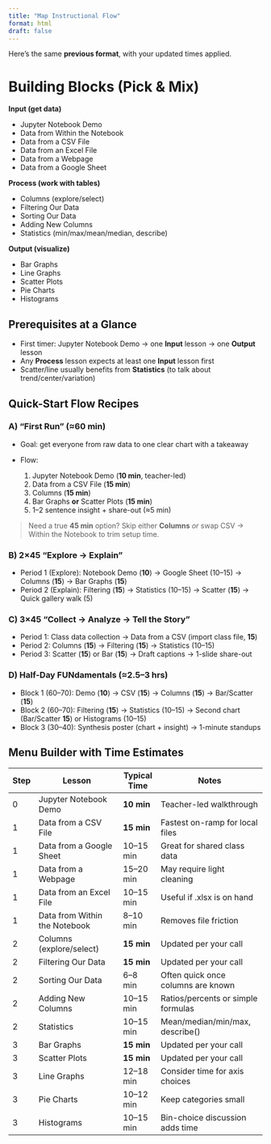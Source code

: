 ```yaml
---
title: "Map Instructional Flow"
format: html
draft: false
---
```


Here’s the same **previous format**, with your updated times applied.

# Building Blocks (Pick & Mix)

**Input (get data)**

* Jupyter Notebook Demo
* Data from Within the Notebook
* Data from a CSV File
* Data from an Excel File
* Data from a Webpage
* Data from a Google Sheet

**Process (work with tables)**

* Columns (explore/select)
* Filtering Our Data
* Sorting Our Data
* Adding New Columns
* Statistics (min/max/mean/median, describe)

**Output (visualize)**

* Bar Graphs
* Line Graphs
* Scatter Plots
* Pie Charts
* Histograms

## Prerequisites at a Glance

* First timer: Jupyter Notebook Demo → one **Input** lesson → one **Output** lesson
* Any **Process** lesson expects at least one **Input** lesson first
* Scatter/line usually benefits from **Statistics** (to talk about trend/center/variation)

## Quick-Start Flow Recipes

### A) “First Run” (≈60 min)

* Goal: get everyone from raw data to one clear chart with a takeaway
* Flow:

  1. Jupyter Notebook Demo (**10 min**, teacher-led)
  2. Data from a CSV File (**15 min**)
  3. Columns (**15 min**)
  4. Bar Graphs **or** Scatter Plots (**15 min**)
  5. 1–2 sentence insight + share-out (≈5 min)

> Need a true **45 min** option? Skip either **Columns** *or* swap CSV → Within the Notebook to trim setup time.

### B) 2×45 “Explore → Explain”

* Period 1 (Explore): Notebook Demo (**10**) → Google Sheet (10–15) → Columns (**15**) → Bar Graphs (**15**)
* Period 2 (Explain): Filtering (**15**) → Statistics (10–15) → Scatter (**15**) → Quick gallery walk (5)

### C) 3×45 “Collect → Analyze → Tell the Story”

* Period 1: Class data collection → Data from a CSV (import class file, **15**)
* Period 2: Columns (**15**) → Filtering (**15**) → Statistics (10–15)
* Period 3: Scatter (**15**) or Bar (**15**) → Draft captions → 1-slide share-out

### D) Half-Day FUNdamentals (≈2.5–3 hrs)

* Block 1 (60–70): Demo (**10**) → CSV (**15**) → Columns (**15**) → Bar/Scatter (**15**)
* Block 2 (60–70): Filtering (**15**) → Statistics (10–15) → Second chart (Bar/Scatter **15**) or Histograms (10–15)
* Block 3 (30–40): Synthesis poster (chart + insight) → 1-minute standups

## Menu Builder with Time Estimates

| Step | Lesson                        | Typical Time | Notes                              |
| ---- | ----------------------------- | ------------ | ---------------------------------- |
| 0    | Jupyter Notebook Demo         | **10 min**   | Teacher-led walkthrough            |
| 1    | Data from a CSV File          | **15 min**   | Fastest on-ramp for local files    |
| 1    | Data from a Google Sheet      | 10–15 min    | Great for shared class data        |
| 1    | Data from a Webpage           | 15–20 min    | May require light cleaning         |
| 1    | Data from an Excel File       | 10–15 min    | Useful if .xlsx is on hand         |
| 1    | Data from Within the Notebook | 8–10 min     | Removes file friction              |
| 2    | Columns (explore/select)      | **15 min**   | Updated per your call              |
| 2    | Filtering Our Data            | **15 min**   | Updated per your call              |
| 2    | Sorting Our Data              | 6–8 min      | Often quick once columns are known |
| 2    | Adding New Columns            | 10–15 min    | Ratios/percents or simple formulas |
| 2    | Statistics                    | 10–15 min    | Mean/median/min/max, describe()    |
| 3    | Bar Graphs                    | **15 min**   | Updated per your call              |
| 3    | Scatter Plots                 | **15 min**   | Updated per your call              |
| 3    | Line Graphs                   | 12–18 min    | Consider time for axis choices     |
| 3    | Pie Charts                    | 10–12 min    | Keep categories small              |
| 3    | Histograms                    | 10–15 min    | Bin-choice discussion adds time    |

